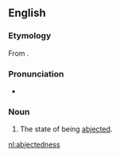 ==English==

===Etymology===
From {{suffix|abjected|ness}}.

===Pronunciation===
* {{a|US}} {{IPA|/ˌæbˈd͡ʒɛkt.əd.nəs/}}

===Noun===
{{en-noun|-}}

# {{rare}} The state of being [[abject]]ed.

[[nl:abjectedness]]